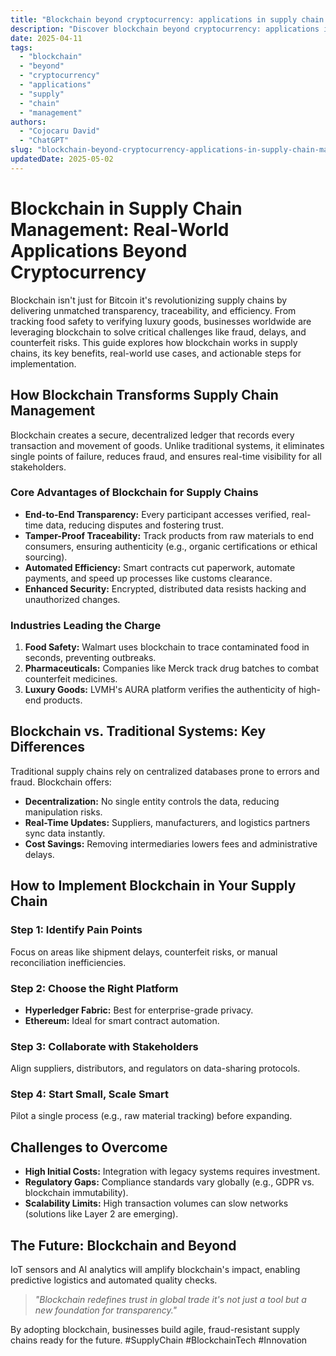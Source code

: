 ```yaml
---
title: "Blockchain beyond cryptocurrency: applications in supply chain management"
description: "Discover blockchain beyond cryptocurrency: applications in supply chain management with this in-depth guide, providing actionable insights and practical tips to boost your knowledge and results."
date: 2025-04-11
tags:
  - "blockchain"
  - "beyond"
  - "cryptocurrency"
  - "applications"
  - "supply"
  - "chain"
  - "management"
authors:
  - "Cojocaru David"
  - "ChatGPT"
slug: "blockchain-beyond-cryptocurrency-applications-in-supply-chain-management"
updatedDate: 2025-05-02
---
```


# Blockchain in Supply Chain Management: Real-World Applications Beyond Cryptocurrency  

Blockchain isn't just for Bitcoin it's revolutionizing supply chains by delivering unmatched transparency, traceability, and efficiency. From tracking food safety to verifying luxury goods, businesses worldwide are leveraging blockchain to solve critical challenges like fraud, delays, and counterfeit risks. This guide explores how blockchain works in supply chains, its key benefits, real-world use cases, and actionable steps for implementation.  

## How Blockchain Transforms Supply Chain Management  

Blockchain creates a secure, decentralized ledger that records every transaction and movement of goods. Unlike traditional systems, it eliminates single points of failure, reduces fraud, and ensures real-time visibility for all stakeholders.  

### Core Advantages of Blockchain for Supply Chains  

- **End-to-End Transparency:** Every participant accesses verified, real-time data, reducing disputes and fostering trust.  
- **Tamper-Proof Traceability:** Track products from raw materials to end consumers, ensuring authenticity (e.g., organic certifications or ethical sourcing).  
- **Automated Efficiency:** Smart contracts cut paperwork, automate payments, and speed up processes like customs clearance.  
- **Enhanced Security:** Encrypted, distributed data resists hacking and unauthorized changes.  

### Industries Leading the Charge  

1. **Food Safety:** Walmart uses blockchain to trace contaminated food in seconds, preventing outbreaks.  
2. **Pharmaceuticals:** Companies like Merck track drug batches to combat counterfeit medicines.  
3. **Luxury Goods:** LVMH's AURA platform verifies the authenticity of high-end products.  

## Blockchain vs. Traditional Systems: Key Differences  

Traditional supply chains rely on centralized databases prone to errors and fraud. Blockchain offers:  

- **Decentralization:** No single entity controls the data, reducing manipulation risks.  
- **Real-Time Updates:** Suppliers, manufacturers, and logistics partners sync data instantly.  
- **Cost Savings:** Removing intermediaries lowers fees and administrative delays.  

## How to Implement Blockchain in Your Supply Chain  

### Step 1: Identify Pain Points  
Focus on areas like shipment delays, counterfeit risks, or manual reconciliation inefficiencies.  

### Step 2: Choose the Right Platform  
- **Hyperledger Fabric:** Best for enterprise-grade privacy.  
- **Ethereum:** Ideal for smart contract automation.  

### Step 3: Collaborate with Stakeholders  
Align suppliers, distributors, and regulators on data-sharing protocols.  

### Step 4: Start Small, Scale Smart  
Pilot a single process (e.g., raw material tracking) before expanding.  

## Challenges to Overcome  

- **High Initial Costs:** Integration with legacy systems requires investment.  
- **Regulatory Gaps:** Compliance standards vary globally (e.g., GDPR vs. blockchain immutability).  
- **Scalability Limits:** High transaction volumes can slow networks (solutions like Layer 2 are emerging).  

## The Future: Blockchain and Beyond  

IoT sensors and AI analytics will amplify blockchain's impact, enabling predictive logistics and automated quality checks.  

> _"Blockchain redefines trust in global trade it's not just a tool but a new foundation for transparency."_  

By adopting blockchain, businesses build agile, fraud-resistant supply chains ready for the future. #SupplyChain #BlockchainTech #Innovation